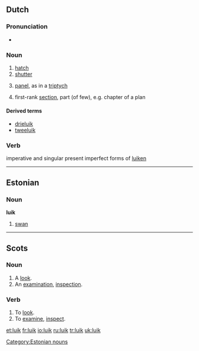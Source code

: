 {{also|Luik}}
==Dutch==

===Pronunciation===
* {{IPA|lang=nl|/lœyk/}}

===Noun===
{{nl-noun|g=n}}

# [[hatch]]
# [[shutter]]
# {{art}} [[panel]], as in a [[triptych]]
# {{figuratively}} first-rank [[section]], part (of few), e.g. chapter of a plan

====Derived terms====
* [[drieluik]] {{m}}
* [[tweeluik]] {{m}}

===Verb===
imperative and singular present imperfect forms of [[luiken]]

----

==Estonian==

===Noun===
'''luik'''

# [[swan]]

[[Category:Estonian nouns]]

----

==Scots==
===Noun===
{{sco-noun}}

# A [[look]].
# An [[examination]], [[inspection]].

===Verb===
{{sco-verb|luiks|luikin|luikit|luikit}}

# To [[look]].
# To [[examine]], [[inspect]].

[[et:luik]]
[[fr:luik]]
[[io:luik]]
[[ru:luik]]
[[tr:luik]]
[[uk:luik]]